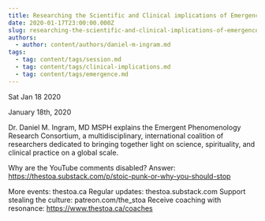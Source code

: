 ```yaml
---
title: Researching the Scientific and Clinical implications of Emergence
date: 2020-01-17T23:00:00.000Z
slug: researching-the-scientific-and-clinical-implications-of-emergence
authors:
  - author: content/authors/daniel-m-ingram.md
tags:
  - tag: content/tags/session.md
  - tag: content/tags/clinical-implications.md
  - tag: content/tags/emergence.md
---
```






Sat Jan 18 2020

January 18th, 2020

Dr. Daniel M. Ingram, MD MSPH explains the Emergent Phenomenology Research Consortium, a multidisciplinary, international coalition of researchers dedicated to bringing together light on science, spirituality, and clinical practice on a global scale.

Why are the YouTube comments disabled? Answer: https://thestoa.substack.com/p/stoic-punk-or-why-you-should-stop

More events: thestoa.ca
Regular updates: thestoa.substack.com
Support stealing the culture: patreon.com/the_stoa
Receive coaching with resonance: https://www.thestoa.ca/coaches



